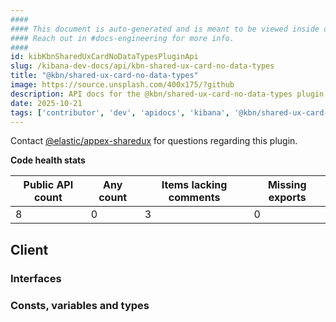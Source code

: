 ```yaml
---
####
#### This document is auto-generated and is meant to be viewed inside our experimental, new docs system.
#### Reach out in #docs-engineering for more info.
####
id: kibKbnSharedUxCardNoDataTypesPluginApi
slug: /kibana-dev-docs/api/kbn-shared-ux-card-no-data-types
title: "@kbn/shared-ux-card-no-data-types"
image: https://source.unsplash.com/400x175/?github
description: API docs for the @kbn/shared-ux-card-no-data-types plugin
date: 2025-10-21
tags: ['contributor', 'dev', 'apidocs', 'kibana', '@kbn/shared-ux-card-no-data-types']
---
```




Contact [@elastic/appex-sharedux](https://github.com/orgs/elastic/teams/appex-sharedux) for questions regarding this plugin.

**Code health stats**

| Public API count  | Any count | Items lacking comments | Missing exports |
|-------------------|-----------|------------------------|-----------------|
| 8 | 0 | 3 | 0 |

## Client

### Interfaces
<DocDefinitionList data={kbnSharedUxCardNoDataTypesObj.client.interfaces}/>

### Consts, variables and types
<DocDefinitionList data={kbnSharedUxCardNoDataTypesObj.client.misc}/>

